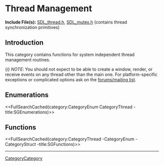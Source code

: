 = Thread Management =
'''Include File(s):'''  [http://hg.libsdl.org/SDL/file/default/include/SDL_thread.h SDL_thread.h], [http://hg.libsdl.org/SDL/file/default/include/SDL_mutex.h SDL_mutex.h] (contains thread synchronization primitives)


== Introduction ==
This category contains functions for system independent thread management routines.

{i} ''NOTE'': You should not expect to be able to create a window, render, or receive events on any thread other than the main one.  For platform-specific exceptions or complicated options ask on the <!-- [http://lists.libsdl.org/listinfo.cgi/sdl-libsdl.org mailing list] or [http://forums.libsdl.org/viewtopic.php?t=5973 forum] --> [https://discourse.libsdl.org/ forums/mailing list].

== Enumerations ==
<<FullSearchCached(category:CategoryEnum CategoryThread -title:SGEnumerations)>>

<!-- #Remove this line and the ## below to use this markup if it becomes relevant to this category -->
<!-- #== Structures == -->
<!-- #<<FullSearchCached(category:CategoryStruct CategoryThread -title:SGStructures)>> -->
== Functions ==
<<FullSearchCached(category:CategoryThread -CategoryEnum -CategoryStruct -title:SGFunctions)>>

----
[[CategoryCategory]]
